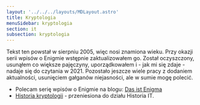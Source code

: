 ```yaml
---
layout: '../../../layouts/MDLayout.astro'
title: Kryptologia
menuSidebar: kryptologia
section: it
subsection: kryptologia
---
```


Tekst ten powstał w sierpniu 2005, więc nosi znamiona wieku. Przy okazji serii wpisów o Enigmie wstępnie zaktualizowałem go. Został oczyszczony, usunąłem co większe pajęczyny, uporządkowałem i - jak mi się zdaje - nadaje się do czytania w 2021. Pozostało jeszcze wiele pracy z dodaniem aktualności, usunięciem gałganów niejasności, ale w sumie mogę polecić.
    
 - Polecam serię wpisów o Enigmie na blogu: [Das ist Enigma](/blog/enigma)
 - [Historia kryptologii](/it/historia_it/historiait-kryptologia/) - przeniesiona do działu Historia IT.